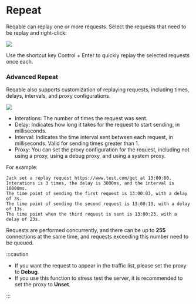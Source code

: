 # Repeat


Reqable can replay one or more requests. Select the requests that need to be replay and right-click:

![](arts/repeat_01.png)

Use the shortcut key <Shortcut>Control + Enter</Shortcut> to quickly replay the selected requests once each.

### Advanced Repeat

Reqable also supports customization of replaying requests, including times, delays, intervals, and proxy configurations.

![](arts/repeat_02.png)

- Interations: The number of times the request was sent.
- Delay: Indicates how long it takes for the request to start sending, in milliseconds.
- Interval: Indicates the time interval sent between each request, in milliseconds. Valid for sending times greater than 1.
- Proxy: You can set the proxy configuration for the request, including not using a proxy, using a debug proxy, and using a system proxy.

For example:
```
Jack set a replay request https://www.test.com/get at 13:00:00,
Interations is 3 times, the delay is 3000ms, and the interval is 10000ms.
The time point of sending the first request is 13:00:03, with a delay of 3s.
The time point of sending the second request is 13:00:13, with a delay of 13s.
The time point when the third request is sent is 13:00:23, with a delay of 23s.
```

Requests are performed concurrently, and there can be up to **255** connections at the same time, and requests exceeding this number need to be queued.

:::caution

- If you want the request to appear in the traffic list, please set the proxy to **Debug**.
- If you use this function to stress test the server, it is recommended to set the proxy to **Unset**.

:::
